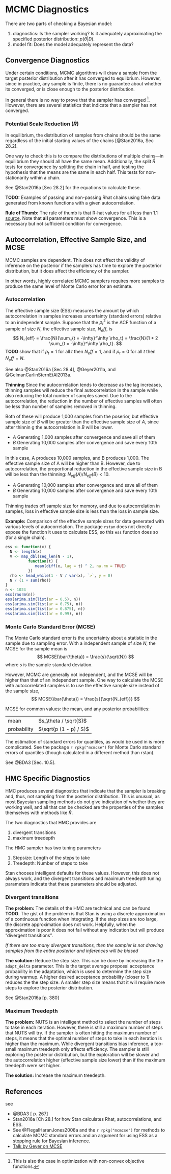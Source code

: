 # MCMC Diagnostics

There are two parts of checking a Bayesian model:

1. diagnostics: Is the sampler working? Is it adequately approximating the specified posterior distribution: $p(\theta | D)$.
2. model fit: Does the model adequately represent the data? 

## Convergence Diagnostics

Under certain conditions, MCMC algorithms will draw a sample from the target posterior distribution after it has converged to equilbrium.
However, since in practice, any sample is finite, there is no guarantee about whether its converged, or is close enough to the posterior distribution.

In general there is no way to prove that the sampler has converged [^converge].
However, there are several statistics that indicate that a sampler has not converged.

[^converge]: This is also the case in optimization with non-convex objective functions.

### Potential Scale Reduction ($\hat{R}$)

In equilibrium, the distribution of samples from chains should be the same regardless of the initial starting 
values of the chains [@Stan2016a, Sec 28.2].

One way to check this is to compare the distributions of multiple chains---in equilibrium they should all have the same mean.
Additionally, the split $\hat{R}$ tests for convergence by splitting the chain in half, and testing the hypothesis that the means are the same in each half. This tests for non-stationarity within a chain.

See @Stan2016a [Sec 28.2] for the equations to calculate these.

**TODO:** Examples of passing and non-passing Rhat chains using fake data generated from known functions with a given autocorrelation.


**Rule of Thumb:** The rule of thumb is that R-hat values for all less than 1.1 [source](https://cran.r-project.org/web/packages/rstanarm/vignettes/rstanarm.html).
Note that **all** parameters must show convergence.
This is a necessary but not sufficient condition for convergence.

## Autocorrelation, Effective Sample Size, and MCSE

MCMC samples are dependent.  This does not effect the validity of inference on the posterior if the samplers has time to explore the posterior distribution, but it does affect the efficiency of the sampler.

In other words, highly correlated MCMC samplers requires more samples to produce the same level of Monte Carlo error for an estimate.


### Autocorrelation 

The effective sample size (ESS) measures the amount by which autocorrelation in samples increases uncertainty (standard errors) relative to an independent sample.
Suppose that the $\rho^2_t$ is the ACF function of a sample of size $N$, the effective sample size, $N_eff$, is
$$
N_{eff} = \frac{N}{\sum_{t = -\infty}^\infty \rho_t} = \frac{N}{1 + 2 \sum_{t = -\infty}^\infty \rho_t}.
$$
**TODO** show that if $\rho_t = 1$ for all $t$ then $N_eff = 1$, and if $\rho_t = 0$ for all $t$ then $N_eff = N$.

See also @Stan2016a [Sec 28.4], @Geyer2011a, and @GelmanCarlinSternEtAl2013a.

**Thinning** Since the autocorrelation tends to decrease as the lag increases, thinning samples will reduce the final autocorrelation in the sample while also reducing the total number of samples saved.
Due to the autocorrelation, the reduction in the number of effective samples will often be less than number of samples removed in thinning.

Both of these will produce 1,000 samples from the poserior, but effective sample size of $B$ will be greater than the effective sample size of $A$, since after thinnin g the autocorrelation in $B$ will be lower.

- *A* Generating 1,000 samples after convergence and save all of them
- *B* Generating 10,000 samples after convergence and save every 10th sample

In this case, A produces 10,000 samples, and B produces 1,000.
The effective sample size of A will be higher than B.
However, due to autocorrelation, the proportional reduction in the effective sample size in B will be less than the thinning: $N_{eff}(A) / N_{eff}(B) < 10$.

- *A* Generating 10,000 samples after convergence and save all of them
- *B* Generating 10,000 samples after convergence and save every 10th sample

Thinning trades off sample size for memory, and due to autocorrelation in samples, loss in effective sample size is less than the loss in sample size.


**Example:** Comparison of the effective sample sizes for data generated with various levels of autocorrelation. 
The package `rstan` does not directly expose the function it uses to calculate ESS, so this `ess` function does so (for a single chain).
```r
ess <- function(x) {
  N <- length(x)
  V <- map_dbl(seq_len(N - 1),
          function(t) {
             mean(diff(x, lag = t) ^ 2, na.rm = TRUE)
          })
  rho <- head_while(1 - V / var(x), `>`, y = 0)
  N / (1 + sum(rho))
}
n <- 1024
ess(rnorm(n))
ess(arima.sim(list(ar = 0.5), n))
ess(arima.sim(list(ar = 0.75), n))
ess(arima.sim(list(ar = 0.875), n))
ess(arima.sim(list(ar = 0.99), n))
```



### Monte Carlo Standard Error (MCSE)

The Monte Carlo standard error is the uncertainty about a statistic in the sample due to sampling error.
With a independent sample of size $N$, the MCSE for the sample mean is
$$
MCSE(\bar{\theta}) = \frac{s}{\sqrt{N}}
$$
where $s$ is the sample standard deviation.

However, MCMC are generally not independent, and the MCSE will be higher than that
of an independent sample. One way to calculate the MCSE with autocorrelated samples
is to use the effective sample size instead of the sample size,
$$
MCSE(\bar{\theta}) = \frac{s}{\sqrt{N_{eff}}}
$$


MCSE for common values: the mean, and any posterior probabilities:

-------------- -----------------------
mean           $s_\theta / \sqrt{S}$
probability    $\sqrt{p (1 - p) / S}$
-------------- -----------------------

The estimation of standard errors for quantiles, as would be used in is more complicated. See the package `r rpkg("mcmcse")` for Monte Carlo standard errors of quantiles (though calculated in a different method than rstan).



See @BDA3 [Sec. 10.5].

## HMC Specific Diagnostics

HMC produces several diagnostics that indicate that the sampler is breaking and, thus, not sampling from the posterior distribution. 
This is unusual, as most Bayesian sampling methods do not give indication of whether they are working well, and all that can be checked are the properties of the samples themselves with methods like $\hat{R}$.

The two diagnostics that HMC provides are

1. divergent transitions
2. maximum treedepth

The HMC sampler has two tuning parameters

1. Stepsize: Length of the steps to take
2. Treedepth: Number of steps to take

Stan chooses intelligent defaults for these values. However, this does not always work, and the divergent transitions and maximum treedepth tuning parameters indicate that these parameters should be adjusted.

### Divergent transitions

**The problem:** The details of the HMC are technical and can be found **TODO**. The gist of the problem is that Stan is using a discrete approximation of a continuous function when integrating. 
If the step sizes are too large, the discrete approximation does not work. 
Helpfully, when the approximation is poor it does not fail without any indication but will produce "divergent transitions".

*If there are too many divergent transitions, then the sampler is not drawing samples from the entire posterior and inferences will be biased*

**The solution:** Reduce the step size. This can be done by increasing the the `adapt_delta` parameter.
This is the target average proposal acceptance probability in the adaptation, which is used to determine the step size during warmup.
A higher desired acceptance probability (closer to 1) reduces the the step size. A smaller step size means that it will require more steps to explore the posterior distribution.

See @Stan2016a [p. 380]

### Maximum Treedepth

**The problem:** NUTS is an intelligent method to select the number of steps to take in each iteration. However, there is still a maximum number of steps that NUTS will try.
If the sampler is often hitting the maximum number of steps, it means that the optimal number of steps to take in each iteration is higher than the maximum. 
While divergent transitions bias inference, a too-small maximum treedepth only affects efficiency.
The sampler is still exploring the posterior distribution, but the exploration will be slower and the autocorrelation higher (effective sample size lower) than if the maximum treedepth were set higher.

**The solution:** Increase the maximum treedepth.


## References

see 

- @BDA3 [ p. 267]
- Stan2016a [Ch 28.] for how Stan calculates Rhat, autocorrelations, and ESS.
- See @FlegalHaranJones2008a and the `r rpkg("mcmcse")` for methods to calculate MCMC standard errors and an argument for using ESS as a stopping rule for Bayesian inference.
- [Talk by Geyer on MCSE ](http://www.stat.umn.edu/geyer/mcmc/talk/mcmc.pdf)
